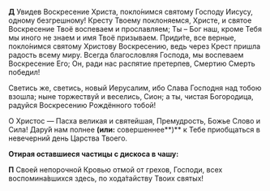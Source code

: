 **Д** Увидев Воскресение Христа, покло́нимся святому Господу Иисусу, одному безгрешному! Кресту Твоему поклоняемся, Христе, и святое Воскресение Твоё воспеваем и прославляем; Ты – Бог наш, кроме Тебя мы иного не знаем и имя Твоё призываем. Приди́те, все верные, покло́нимся святому Христову Воскресению, ведь через Крест пришла радость всему миру. Всегда благословляя Господа, мы воспеваем Воскресение Его; Он, ради нас распятие претерпев, Смертию Смерть победил!

Светись же, светись, новый Иерусалим, ибо Слава Господня над тобою взошла; ныне торжествуй и веселись, Сион; а ты, чистая Богородица, радуйся Воскресению Рождённого тобой!

О Христос — Пасха великая и святейшая, Премудрость, Божье Слово и Сила! Дару́й нам полнее **(или:** совершеннее**)** к Тебе приобщаться в невечерний день Царства Твоего.

**Отирая оставшиеся частицы с дискоса в чашу:**

**П** Своей непорочной Кровью отмой от грехов, Господи, всех воспомина́вшихся здесь, по хода́тайству Твоих святых!
